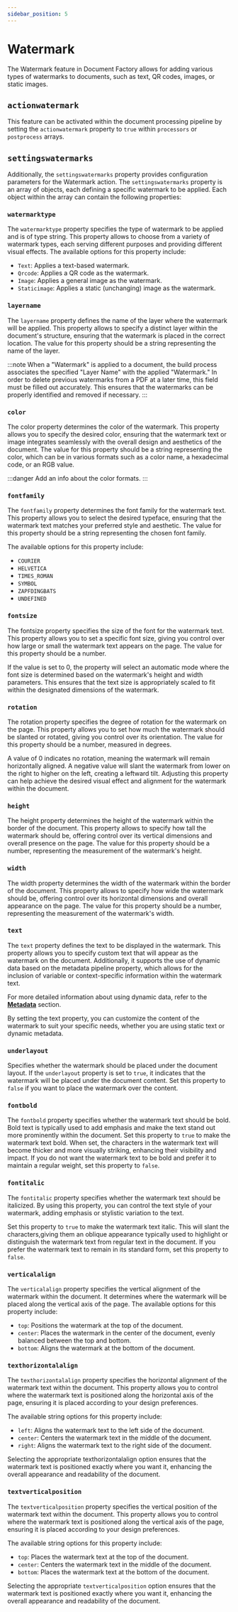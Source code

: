 ```yaml
---
sidebar_position: 5
---
```


# Watermark

The Watermark feature in Document Factory allows for adding various types of watermarks to documents, such as text,
QR codes, images, or static images.

## `actionwatermark`

This feature can be activated within the document processing pipeline by setting the `actionwatermark` property to `true`
within `processors` or `postprocess` arrays.

## `settingswatermarks`

Additionally, the `settingswatermarks` property provides configuration parameters for the Watermark action.
The `settingswatermarks` property is an array of objects, each defining a specific watermark to be applied.
Each object within the array can contain the following properties:

### `watermarktype`

The `watermarktype` property specifies the type of watermark to be applied and is of type string. This property allows
to choose from a variety of watermark types, each serving different purposes and providing different visual effects.
The available options for this property include:

- `Text`: Applies a text-based watermark.
- `Qrcode`: Applies a QR code as the watermark.
- `Image`: Applies a general image as the watermark.
- `Staticimage`: Applies a static (unchanging) image as the watermark.

### `layername`

The `layername` property defines the name of the layer where the watermark will be applied. This property allows
to specify a distinct layer within the document's structure, ensuring that the watermark is placed in the correct location.
The value for this property should be a string representing the name of the layer.

:::note
When a "Watermark" is applied to a document, the build process associates the specified "Layer Name" with the applied "Watermark."
In order to delete previous watermarks from a PDF at a later time, this field must be filled out accurately.
This ensures that the watermarks can be properly identified and removed if necessary.
:::

### `color`

The color property determines the color of the watermark. This property allows you to specify the desired color,
ensuring that the watermark text or image integrates seamlessly with the overall design and aesthetics of the document.
The value for this property should be a string representing the color, which can be in various formats such as a color name,
a hexadecimal code, or an RGB value.

:::danger
Add an info about the color formats.
:::

### `fontfamily`

The `fontfamily` property determines the font family for the watermark text. This property allows you to select
the desired typeface, ensuring that the watermark text matches your preferred style and aesthetic. The value for
this property should be a string representing the chosen font family.

The available options for this property include:

- `COURIER`
- `HELVETICA`
- `TIMES_ROMAN`
- `SYMBOL`
- `ZAPFDINGBATS`
- `UNDEFINED`

### `fontsize`

The fontsize property specifies the size of the font for the watermark text. This property allows you to set a specific
font size, giving you control over how large or small the watermark text appears on the page.
The value for this property should be a number.

If the value is set to 0, the property will select an automatic mode where the font size is determined based on the
watermark's height and width parameters. This ensures that the text size is appropriately scaled to fit within
the designated dimensions of the watermark.


### `rotation`

The rotation property specifies the degree of rotation for the watermark on the page. This property allows you to set
how much the watermark should be slanted or rotated, giving you control over its orientation. The value for this property
should be a number, measured in degrees.

A value of 0 indicates no rotation, meaning the watermark will remain horizontally aligned. A negative value will slant
the watermark from lower on the right to higher on the left, creating a leftward tilt. Adjusting this property can help
achieve the desired visual effect and alignment for the watermark within the document.


### `height`

The height property determines the height of the watermark within the border of the document. This property allows
to specify how tall the watermark should be, offering control over its vertical dimensions and overall presence on the page.
The value for this property should be a number, representing the measurement of the watermark's height.

### `width`

The width property determines the width of the watermark within the border of the document. This property allows
to specify how wide the watermark should be, offering control over its horizontal dimensions and overall appearance on the page.
The value for this property should be a number, representing the measurement of the watermark's width.

### `text`

The `text` property defines the text to be displayed in the watermark. This property allows you to specify custom text
that will appear as the watermark on the document. Additionally, it supports the use of dynamic data based on
the metadata pipeline property, which allows for the inclusion of variable or context-specific information within
the watermark text.

For more detailed information about using dynamic data, refer to the [**Metadata**](docs/pipeline/metadata.mdx) section.

By setting the text property, you can customize the content of the watermark to suit your specific needs,
whether you are using static text or dynamic metadata.

### `underlayout`

Specifies whether the watermark should be placed under the document layout.  If the `underlayout` property is set to `true`,
it indicates that the watermark will be placed under the document content. Set this property to `false` if you want to
place the watermark over the content.

### `fontbold`

The `fontbold` property specifies whether the watermark text should be bold.
Bold text is typically used to add emphasis and make the text stand out more prominently within the document.
Set this property to `true` to make the watermark text bold. When set, the characters in the watermark text will become
thicker and more visually striking, enhancing their visibility and impact. If you do not want the watermark text to be bold
and prefer it to maintain a regular weight, set this property to `false`.

### `fontitalic`

The `fontitalic` property specifies whether the watermark text should be italicized. By using this property, you can
control the text style of your watermark, adding emphasis or stylistic variation to the text.

Set this property to `true` to make the watermark text italic. This will slant the characters,giving them an oblique
appearance typically used to highlight or distinguish the watermark text from regular text in the document.
If you prefer the watermark text to remain in its standard form, set this property to `false`.

### `verticalalign`

The `verticalalign` property specifies the vertical alignment of the watermark within the document. It determines where
the watermark will be placed along the vertical axis of the page. The available options for this property include:

- `top`: Positions the watermark at the top of the document.
- `center`: Places the watermark in the center of the document, evenly balanced between the top and bottom.
- `bottom`: Aligns the watermark at the bottom of the document.

### `texthorizontalalign`

The `texthorizontalalign` property specifies the horizontal alignment of the watermark text within the document.
This property allows you to control where the watermark text is positioned along the horizontal axis of the page,
ensuring it is placed according to your design preferences.

The available string options for this property include:

- `left`: Aligns the watermark text to the left side of the document.
- `center`: Centers the watermark text in the middle of the document.
- `right`: Aligns the watermark text to the right side of the document.

Selecting the appropriate texthorizontalalign option ensures that the watermark text is positioned exactly
where you want it, enhancing the overall appearance and readability of the document.

### `textverticalposition`

The `textverticalposition` property specifies the vertical position of the watermark text within the document.
This property allows you to control where the watermark text is positioned along the vertical axis of
the page, ensuring it is placed according to your design preferences.

The available string options for this property include:

- `top`: Places the watermark text at the top of the document.
- `center`: Centers the watermark text in the middle of the document.
- `bottom`: Places the watermark text at the bottom of the document.

Selecting the appropriate `textverticalposition` option ensures that the watermark text is positioned exactly where
you want it, enhancing the overall appearance and readability of the document.
